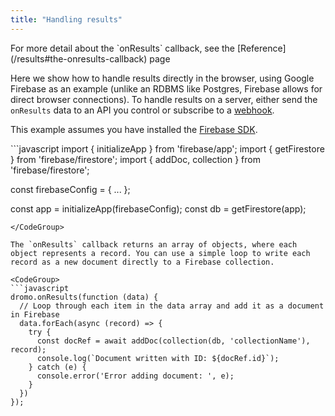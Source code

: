 ```yaml
---
title: "Handling results"
---
```


<Info>
  For more detail about the `onResults` callback, see the [Reference](/results#the-onresults-callback) page
</Info>

Here we show how to handle results directly in the browser, using Google Firebase as an example (unlike an RDBMS like Postgres, Firebase allows for direct browser connections). To handle results on a server, either send the `onResults` data to an API you control or subscribe to a [webhook](/webhooks).

This example assumes you have installed the [Firebase SDK](https://firebase.google.com/docs/web/setup).

<CodeGroup>
```javascript
import { initializeApp } from 'firebase/app';
import { getFirestore } from 'firebase/firestore';
import { addDoc, collection } from 'firebase/firestore';

const firebaseConfig = {
  ...
};

const app = initializeApp(firebaseConfig);
const db = getFirestore(app);
```
</CodeGroup>

The `onResults` callback returns an array of objects, where each object represents a record. You can use a simple loop to write each record as a new document directly to a Firebase collection.

<CodeGroup>
```javascript
dromo.onResults(function (data) {
  // Loop through each item in the data array and add it as a document in Firebase
  data.forEach(async (record) => {
    try {
      const docRef = await addDoc(collection(db, 'collectionName'), record);
      console.log(`Document written with ID: ${docRef.id}`);
    } catch (e) {
      console.error('Error adding document: ', e);
    }
  })
});
```
</CodeGroup>

